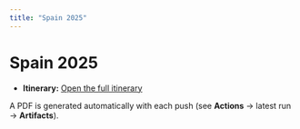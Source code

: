 ```yaml
---
title: "Spain 2025"
---
```


# Spain 2025

- **Itinerary:** [Open the full itinerary](spain-2025-itinerary.qmd)

A PDF is generated automatically with each push (see **Actions** → latest run → **Artifacts**).
